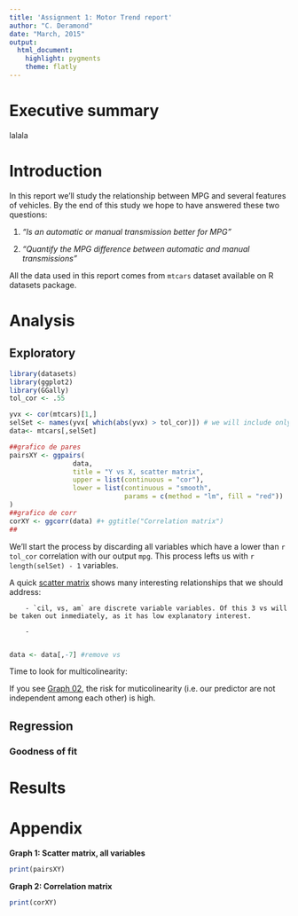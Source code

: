 ```yaml
---
title: 'Assignment 1: Motor Trend report'
author: "C. Deramond"
date: "March, 2015"
output:
  html_document:
    highlight: pygments
    theme: flatly
---
```

# Executive summary

lalala

# Introduction

In this report we'll study the relationship between MPG and several features of vehicles. By the end of this study we hope to have answered these two questions:

1. *“Is an automatic or manual transmission better for MPG”*

2. *"Quantify the MPG difference between automatic and manual transmissions"*

All the data used in this report comes from `mtcars` dataset available on R datasets package.

# Analysis

## Exploratory

```r
library(datasets)
library(ggplot2)
library(GGally)
tol_cor <- .55

yvx <- cor(mtcars)[1,]
selSet <- names(yvx[ which(abs(yvx) > tol_cor)]) # we will include only the ones with |cor| > .55
data<- mtcars[,selSet]

##grafico de pares
pairsXY <- ggpairs(
                data,
                title = "Y vs X, scatter matrix",
                upper = list(continuous = "cor"),
                lower = list(continuous = "smooth", 
                             params = c(method = "lm", fill = "red"))
)
##grafico de corr
corXY <- ggcorr(data) #+ ggtitle("Correlation matrix")
##

```

We'll start the process by discarding all variables which have a lower than `r tol_cor` correlation with our output `mpg`. This process lefts us with `r length(selSet) - 1` variables. 

A quick [scatter matrix](#g01) shows many interesting relationships that we should address:

        - `cil, vs, am` are discrete variable variables. Of this 3 vs will be taken out inmediately, as it has low explanatory interest.
        
        - 
        
```r
data <- data[,-7] #remove vs

```


Time to look for multicolinearity:

If you see [Graph 02](#g02), the risk for muticolinearity (i.e. our predictor are not independent among each other) is high.


## Regression


### Goodness of fit


# Results



# Appendix


<a name="g02"></a>**Graph 1: Scatter matrix, all variables**

```r
print(pairsXY)

```

<a name="g01"></a>**Graph 2: Correlation matrix**

```r
print(corXY)

```



